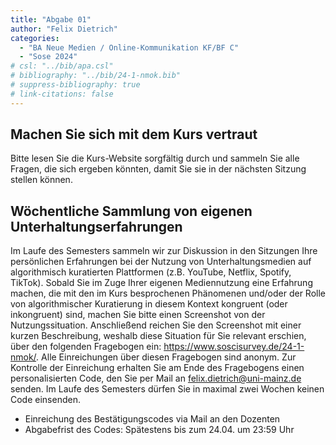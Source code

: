 ```yaml
---
title: "Abgabe 01"
author: "Felix Dietrich"
categories:
  - "BA Neue Medien / Online-Kommunikation KF/BF C"
  - "Sose 2024"
# csl: "../bib/apa.csl"
# bibliography: "../bib/24-1-nmok.bib"
# suppress-bibliography: true
# link-citations: false
---
```


## Machen Sie sich mit dem Kurs vertraut


Bitte lesen Sie die Kurs-Website sorgfältig durch und sammeln Sie alle Fragen, die sich ergeben könnten, damit Sie sie in der nächsten Sitzung stellen können.

## Wöchentliche Sammlung von eigenen Unterhaltungserfahrungen

Im Laufe des Semesters sammeln wir zur Diskussion in den Sitzungen Ihre persönlichen Erfahrungen bei der Nutzung von Unterhaltungsmedien auf algorithmisch kuratierten Plattformen (z.B. YouTube, Netflix, Spotify, TikTok). Sobald Sie im Zuge Ihrer eigenen Mediennutzung eine Erfahrung machen, die mit den im Kurs besprochenen Phänomenen und/oder der Rolle von algorithmischer Kuratierung in diesem Kontext kongruent (oder inkongruent) sind, machen Sie bitte einen Screenshot von der Nutzungssituation. Anschließend reichen Sie den Screenshot mit einer kurzen Beschreibung, weshalb diese Situation für Sie relevant erschien, über den folgenden Fragebogen ein: [https://www.soscisurvey.de/24-1-nmok/](https://www.soscisurvey.de/24-1-nmok/). Alle Einreichungen über diesen Fragebogen sind anonym. Zur Kontrolle der Einreichung erhalten Sie am Ende des Fragebogens einen personalisierten Code, den Sie per Mail an [felix.dietrich@uni-mainz.de](mailto:felix.dietrich@uni-mainz.de) senden. Im Laufe des Semesters dürfen Sie in maximal zwei Wochen keinen Code einsenden.

- Einreichung des Bestätigungscodes via Mail an den Dozenten
- Abgabefrist des Codes: Spätestens bis zum 24.04. um 23:59 Uhr